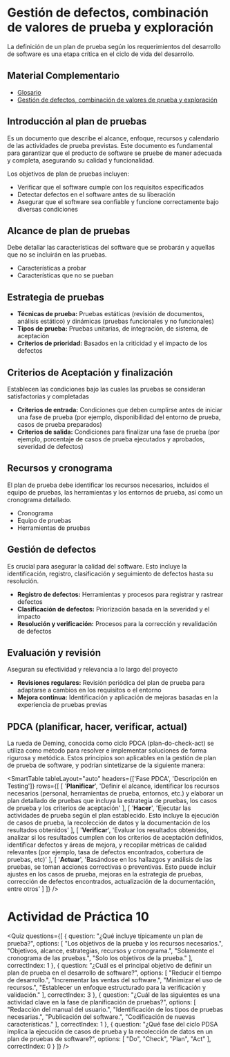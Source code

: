 # Gestión de defectos, combinación de valores de prueba y exploración
La definición de un plan de prueba según los requerimientos del desarrollo de software es una etapa crítica en el ciclo de vida del desarrollo.

## Material Complementario
- [Glosario](/inacap/tilv01/docs/glosario03.pdf)
- [Gestión de defectos, combinación de valores de prueba y exploración](/inacap/tilv01/docs/guia04.pdf)

## Introducción al plan de pruebas
Es un documento que describe el alcance, enfoque, recursos y calendario de las actividades de prueba previstas. Este documento es fundamental para garantizar que el producto de software se pruebe de maner adecuada y completa, asegurando su calidad y funcionalidad.

Los objetivos de plan de pruebas incluyen:

- Verificar que el software cumple con los requisitos especificados
- Detectar defectos en el software antes de su liberación
- Asegurar que el software sea confiable y funcione correctamente bajo diversas condiciones

## Alcance de plan de pruebas
Debe detallar las características del software que se probarán y aquellas que no se incluirán en las pruebas.

- Características a probar
- Características que no se pueban

## Estrategia de pruebas

- **Técnicas de prueba:** Pruebas estáticas (revisión de documentos, análisis estático) y dinámicas (pruebas funcionales y no funcionales)
- **Tipos de prueba:** Pruebas unitarias, de integración, de sistema, de aceptación
- **Criterios de prioridad:** Basados en la criticidad y el impacto de los defectos

## Criterios de Aceptación y finalización
Establecen las condiciones bajo las cuales las pruebas se consideran satisfactorias y completadas

- **Criterios de entrada:** Condiciones que deben cumplirse antes de iniciar una fase de prueba (por ejemplo, disponibilidad del entorno de prueba, casos de prueba preparados)
- **Criterios de salida:** Condiciones para finalizar una fase de prueba (por ejemplo, porcentaje de casos de prueba ejecutados y aprobados, severidad de defectos)

## Recursos y cronograma
El plan de prueba debe identificar los recursos necesarios, incluidos el equipo de pruebas, las herramientas y los entornos de prueba, así como un cronograma detallado.

- Cronograma
- Equipo de pruebas
- Herramientas de pruebas

## Gestión de defectos
Es crucial para asegurar la calidad del software. Esto incluye la identificación, registro, clasificación y seguimiento de defectos hasta su resolución.

- **Registro de defectos:** Herramientas y procesos para registrar y rastrear defectos
- **Clasificación de defectos:** Priorización basada en la severidad y el impacto
- **Resolución y verificación:** Procesos para la corrección y revalidación de defectos

## Evaluación y revisión
Aseguran su efectividad y relevancia a lo largo del proyecto

- **Revisiones regulares:** Revisión periódica del plan de prueba para adaptarse a cambios en los requisitos o el entorno
- **Mejora continua:** Identificación y aplicación de mejoras basadas en la experiencia de pruebas previas

## PDCA (planificar, hacer, verificar, actual)
La rueda de Deming, conocida como ciclo PDCA (plan-do-check-act) se utiliza como método para resolver e implementar soluciones de forma rigurosa y metódica. Estos principios son aplicables en la gestión de plan de prueba de software, y podrían sintetizarse de la siguiente manera:

<SmartTable
	tableLayout="auto"
	headers={['Fase PDCA', 'Descripción en Testing']}
	rows={[
		[
			'**Planificar**', 
			'Definir el alcance, identificar los recursos necesarios (personal, herramientas de prueba, entornos, etc.) y elaborar un plan detallado de pruebas que incluya la estrategia de pruebas, los casos de prueba y los criterios de aceptación'
		],
		[
			'**Hacer**', 
			'Ejecutar las actividades de prueba según el plan establecido. Esto incluye la ejecución de casos de prueba, la recolección de datos y la documentación de los resultados obtenidos'
		],
		[
			'**Verificar**', 
			'Evaluar los resultados obtenidos, analizar si los resultados cumplen con los criterios de aceptación definidos, identificar defectos y áreas de mejora, y recopilar métricas de calidad relevantes (por ejemplo, tasa de defectos encontrados, cobertura de pruebas, etc)'
		],
		[
			'**Actuar**', 
			'Basándose en los hallazgos y análisis de las pruebas, se toman acciones correctivas o preventivas. Esto puede incluir ajustes en los casos de prueba, mejoras en la estrategia de pruebas, corrección de defectos encontrados, actualización de la documentación, entre otros'
		]
	]}
/>

# Actividad de Práctica 10

<Quiz questions={[
	{
		question: "¿Qué incluye típicamente un plan de prueba?",
		options: [
			"Los objetivos de la prueba y los recursos necesarios.",
			"Objetivos, alcance, estrategias, recursos y cronograma.",
			"Solamente el cronograma de las pruebas.",
			"Solo los objetivos de la prueba."
		],
		correctIndex: 1
	},
    {
		question: "¿Cuál es el principal objetivo de definir un plan de prueba en el desarrollo de software?",
		options: [
			"Reducir el tiempo de desarrollo.",
			"Incrementar las ventas del software.",
			"Minimizar el uso de recursos.",
			"Establecer un enfoque estructurado para la verificación y validación."
		],
		correctIndex: 3
	},
    {
		question: "¿Cuál de las siguientes es una actividad clave en la fase de planificación de pruebas?",
		options: [
			"Redacción del manual del usuario.",
			"Identificación de los tipos de pruebas necesarias.",
			"Publicación del software.",
			"Codificación de nuevas características."
		],
		correctIndex: 1
	},
    {
		question: "¿Qué fase del ciclo PDSA implica la ejecución de casos de prueba y la recolección de datos en un plan de pruebas de software?",
		options: [
			"Do",
			"Check",
			"Plan",
			"Act"
		],
		correctIndex: 0
	}
]} />